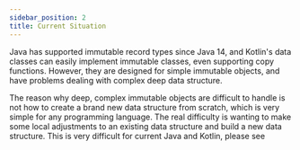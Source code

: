 ```yaml
---
sidebar_position: 2  
title: Current Situation
---
```



Java has supported immutable record types since Java 14, and Kotlin's data classes can easily implement immutable classes, even supporting copy functions. However, they are designed for simple immutable objects, and have problems dealing with complex deep data structure.

The reason why deep, complex immutable objects are difficult to handle is not how to create a brand new data structure from scratch, which is very simple for any programming language. The real difficulty is wanting to make some local adjustments to an existing data structure and build a new data structure. This is very difficult for current Java and Kotlin, please see

<ImmutableProblem/>